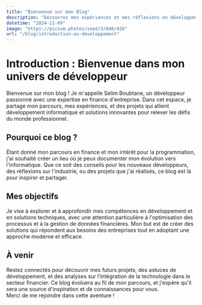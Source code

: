 ```yaml
---
title: "Bienvenue sur mon Blog"
description: "Découvrez mes expériences et mes réflexions en développement, avec un accent sur la finance et l'innovation technologique."
datetime: "2024-11-09"
image: "https://picsum.photos/seed/3/640/426"
url: "/blog/introduction-au-developpement"
---
```


# Introduction : Bienvenue dans mon univers de développeur

<div class="text-justify">
    Bienvenue sur mon blog ! Je m'appelle Selim Boubtane, un développeur passionné avec une expertise en finance d'entreprise. Dans cet espace, je partage mon parcours, mes expériences, et des projets qui allient développement informatique et solutions innovantes pour relever les défis du monde professionnel.
</div>

## Pourquoi ce blog ?

<div class="text-justify">
    Étant donné mon parcours en finance et mon intérêt pour la programmation, j'ai souhaité créer un lieu où je peux documenter mon évolution vers l'informatique. Que ce soit des conseils pour les nouveaux développeurs, des réflexions sur l'industrie, ou des projets que j'ai réalisés, ce blog est là pour inspirer et partager.
</div>

## Mes objectifs

<div class="text-justify">
    Je vise à explorer et à approfondir mes compétences en développement et en solutions techniques, avec une attention particulière à l'optimisation des processus et à la gestion de données financières. Mon but est de créer des solutions qui répondent aux besoins des entreprises tout en adoptant une approche moderne et efficace.
</div>

## À venir

<div class="text-justify">
    Restez connectés pour découvrir mes futurs projets, des astuces de développement, et des analyses sur l'intégration de la technologie dans le secteur financier. Ce blog évoluera au fil de mon parcours, et j'espère qu'il sera une source d'inspiration et de connaissances pour vous.
</div>

<div class="text-justify">
    Merci de me rejoindre dans cette aventure !
</div>
